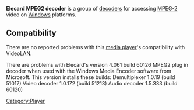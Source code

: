 {{website|Elecard|http://www.elecard.com/products/mpeg2decoder.shtml}}
'''Elecard MPEG2 decoder''' is a group of [[decoder]]s for accessing [[MPEG-2]] video on [[Windows]] platforms.

==Compatibility==
There are no reported problems with this [[media player]]'s compatibility with VideoLAN.
{{compat}}
[[Category:Player]]

There are problems with Elecard's version 4.061 build 60126 MPEG2 plug in decoder when used with the Windows Media Encoder software from Microsoft. This version installs these builds:
Demultiplexer 1.0.19 (build 51017)
Video decoder 1.0.172 (build 51213)
Audio decoder 1.5.333 (build 60120)